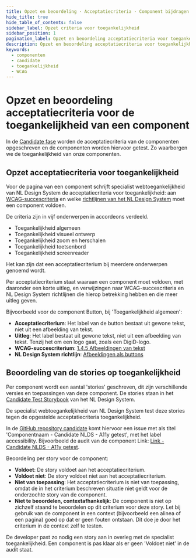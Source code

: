 ```yaml
---
title: Opzet en beoordeling · Acceptatiecriteria · Component bijdragen · Handboek
hide_title: true
hide_table_of_contents: false
sidebar_label: Opzet criteria voor toegankelijkheid
sidebar_position: 1
pagination_label: Opzet en beoordeling acceptatiecriteria voor toegankelijkheid
description: Opzet en beoordeling acceptatiecriteria voor toegankelijkheid. In de Candidate fase worden de acceptatiecriteria van de componenten opgeschreven en de componenten worden hiervoor getest en beoordeeld.
keywords:
  - componenten
  - candidate
  - toegankelijkheid
  - WCAG
---
```


# Opzet en beoordeling acceptatiecriteria voor de toegankelijkheid van een component

In de [Candidate fase](https://nldesignsystem.nl/handboek/estafettemodel#candidate) worden de acceptatiecriteria van de componenten opgeschreven en de componenten worden hiervoor getest. Zo waarborgen we de toegankelijkheid van onze componenten.

## Opzet acceptatiecriteria voor toegankelijkheid

Voor de pagina van een component schrijft specialist webtoegankelijkheid van NL Design System de acceptatiecriteria voor toegankelijkheid: aan [WCAG-succescriteria](/wcag) en welke [richtlijnen van het NL Design System](/richtlijnen) moet een component voldoen.

De criteria zijn in vijf onderwerpen in accordeons verdeeld.

- Toegankelijkheid algemeen
- Toegankelijkheid visueel ontwerp
- Toegankelijkheid zoom en herschalen
- Toegankelijkheid toetsenbord
- Toegankelijkheid screenreader

Het kan zijn dat een acceptatiecriterium bij meerdere onderwerpen genoemd wordt.

Per acceptatiecriterium staat waaraan een component moet voldoen, met daaronder een korte uitleg, en verwijzingen naar WCAG-succescriteria en NL Design System richtlijnen die hierop betrekking hebben en die meer uitleg geven.

Bijvoorbeeld voor de component Button, bij 'Toegankelijkheid algemeen':

- **Acceptatiecriterium**: Het label van de button bestaat uit gewone tekst, niet uit een afbeelding van tekst.
- **Uitleg**: Het label bestaat uit gewone tekst, niet uit een afbeelding van tekst. Tenzij het om een logo gaat, zoals een DigiD-logo.
- **WCAG-succescriterium**: [1.4.5 Afbeeldingen van tekst](/wcag/1.4.5_)
- **NL Design System richtlijn**: [Afbeeldingen als buttons](/richtlijnen/formulieren/buttons/afbeelding-als-button)

## Beoordeling van de stories op toegankelijkheid

Per component wordt een aantal 'stories' geschreven, dit zijn verschillende versies en toepassingen van deze component. De stories staan in het [Candidate Test Storybook](https://candidate-storybook-test.vercel.app/) van het NL Design System.

De specialist webtoegankelijkheid van NL Design System test deze stories tegen de opgestelde acceptatiecriteria toegankelijkheid.

In de [GitHub repository candidate](https://github.com/nl-design-system/candidate) komt hiervoor een issue met als titel 'Componentnaam - Candidate NLDS - A11y getest', met het label accessibility. Bijvoorbeeld de audit van de component Link: [Link - Candidate NLDS - A11y getest](https://github.com/nl-design-system/candidate/issues/210).

Beoordeling per story voor de component:

- **Voldoet**: De story voldoet aan het acceptatiecriterium.
- **Voldoet niet**: De story voldoet niet aan het acceptatiecriterium.
- **Niet van toepassing**: Het acceptatiecriterium is niet van toepassing, omdat de in het criterium beschreven situatie niet geldt voor de onderzochte story van de component.
- **Niet te beoordelen, contextafhankelijk**: De component is niet op zichzelf staand te beoordelen op dit criterium voor deze story. Let bij gebruik van de component in een context (bijvoorbeeld een alinea of een pagina) goed op dat er geen fouten ontstaan. Dit doe je door het criterium in de context zelf te testen.

De developer past zo nodig een story aan in overleg met de specialist toegankelijkheid.
Een component is pas klaar als er geen 'Voldoet niet' in de audit staat.
